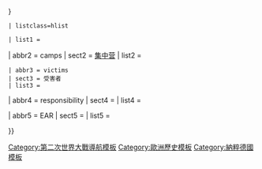 {{Navbox with collapsible sections
 | name = 犹太人大屠杀
 | state = {{{state<includeonly>|autocollapse</includeonly>}}}
 | title = [[犹太人大屠杀]]
 | selected = {{{selected|{{{1|}}}}}}
 | listclass=hlist

 | list1 = {{Navbox |child

  | group1 = 各地区
  | list1 = <!--Alphabetical:-->
* {{le|阿尔巴尼亚犹太人大屠杀|The Holocaust in Albania|阿尔巴尼亚}}
* {{le|白俄罗斯犹太人大屠杀|The Holocaust in Belarus|白俄罗斯}}
* [[比利时犹太人大屠杀|比利时]]
* {{le|德国对海峡群岛的占领|German occupation of the Channel Islands#Repressions|海峡群岛}}
* {{le|克罗地亚独立国犹太人大屠杀|The Holocaust in the Independent State of Croatia|克罗地亚}}
* {{le|爱沙尼亚犹太人大屠杀|The Holocaust in Estonia|爱沙尼亚}}
* [[法国犹太人大屠杀|法国]]
* [[希腊犹太人大屠杀|希腊]]
* {{le|挪威犹太人大屠杀|The Holocaust in Norway|挪威}}
* {{le|拉托维亚犹太人大屠杀|The Holocaust in Latvia|拉托维亚}}
* {{le|意属利比亚犹太人大屠杀|The Holocaust in Italian Libya|利比亚}}
* {{le|立陶宛犹太人大屠杀|The Holocaust in Lithuania|立陶宛}}
* {{le|卢森堡犹太人大屠杀|The Holocaust in Luxembourg|卢森堡}}
* [[波兰犹太人大屠杀|波兰]]
* {{le|俄罗斯犹太人大屠杀|The Holocaust in Russia|俄罗斯}}
* {{le|塞尔维亚犹太人大屠杀|The Holocaust in Serbia|塞尔维亚}}
* [[乌克兰犹太人大屠杀|乌克兰]]

  | group2 = {{longitem|列表及时间轴}}
  | list2 =
* {{le|纳粹主义遇害者列表|List of victims of Nazism|纳粹主义遇害者}}
* {{le|犹太人大屠杀幸存者列表|List of Holocaust survivors|大屠杀幸存者}}
* {{le|索比布尔集中营幸存者列表|List of survivors of Sobibór|索比布尔幸存者}}
* {{le|奥斯威辛集中营遇害者和幸存者列表|List of victims and survivors of Auschwitz|奥斯威辛遇害者和幸存者}}

<!--Alphabetical by linkname:-->
* {{le|法国犹太人被送往死亡营时间轴|Timeline of deportations of French Jews to death camps|法国犹太人送往死亡营}}
* {{le|犹太人大屠杀相关书籍|Bibliography of The Holocaust|相关书籍}}
* {{le|犹太人大屠杀相关电影列表|List of Holocaust films|相关电影}}
* [[納粹集中營列表|纳粹集中营]]
* {{le|纳粹理论家列表|List of Nazi ideologues|纳粹理论家}}
* {{le|犹太人大屠杀期间援救犹太人的个人和组织|Individuals and groups assisting Jews during the Holocaust|援救者}}
* {{le|特雷布林卡灭绝营时间轴|Timeline of Treblinka|特雷布林卡时间轴}}

 }}

<!--------------------------------------------------------->
| abbr2 = camps
| sect2 = [[納粹集中營列表|集中营]]
| list2 = {{Navbox |child

  | group1 = [[纳粹集中营|集中营]]
  | list1 =
* [[伯根-贝尔森集中营|伯根－贝尔森]]
* {{le|博格丹诺夫卡|Bogdanovka}}
* [[布痕瓦尔德集中营|布痕瓦尔德]]
* [[达豪集中营|达豪]]
* {{le|米特堡-朵拉|Mittelbau-Dora|朵拉}}
* {{le|埃斯特尔韦根集中营|Esterwegen concentration camp|埃斯特尔韦根}}
* {{le|弗洛森比尔格集中营|Flossenbürg concentration camp|弗洛森比尔格}}
* {{le|戈纳尔斯集中营|Gonars concentration camp|戈纳尔斯}}
* {{le|格罗斯-罗森集中营|Gross-Rosen concentration camp|格罗斯-罗森}}
* {{le|赫尔佐根布施集中营|Herzogenbusch concentration camp|赫尔佐根布施}}
* {{le|亚多夫诺集中营|Jadovno concentration camp|雅多夫诺}}
* {{le|亚诺夫斯卡集中营|Janowska concentration camp|雅诺夫斯卡}}
* {{le|凯撒瓦尔特集中营|Kaiserwald concentration camp|凯撒瓦尔特}}
* [[克拉科夫-普拉佐集中营|克拉科夫－普拉佐]]
* [[毛特豪森－古森集中营|毛特豪森－古森]]
* [[诺因加默集中营|诺因加默]]
* {{le|拉布集中营|Rab concentration camp|拉布}}
* [[拉文斯布吕克集中营|拉文斯布吕克]]
* [[萨克森豪森集中营|萨克森豪森]]
* {{le|萨拉斯皮尔斯集中营|Salaspils concentration camp|萨拉斯皮尔斯}}
* [[施图特霍夫集中营|施图特霍夫]]
* [[特雷津集中营|特雷津]]
* {{le|乌克马克集中营|Uckermark concentration camp|乌克马克}}
* [[华沙集中营|华沙]]

  | group2 = [[灭绝营]]
  | list2 =
* [[奥斯威辛集中营|奥斯维辛－比克瑙]]
* [[贝乌热茨灭绝营|贝乌热茨]]
* [[海乌姆诺灭绝营|海乌姆诺]]
* [[亚塞诺瓦茨集中营|亚塞诺瓦茨]]
* [[迈丹尼克集中营|迈丹尼克]]
* [[玛丽·特罗斯特内兹灭绝营|玛丽·特罗斯特内兹]]
* {{le|塞米什特集中营|Sajmište concentration camp|塞米什特}}
* [[索比布尔集中营|索比布尔]]
* [[特雷布林卡灭绝营|特雷布林卡]]

  |group3 = 中转营
  |list3 =
* '''比利时'''
* [[布伦东克堡垒|布伦东克]]
* {{le|梅赫伦中转营|Mechelen transit camp|梅赫伦}}
* '''法国'''
* {{le|居尔拘禁营|Gurs internment camp|居尔}}
* {{le|德朗西拘禁营|Drancy internment camp|德朗西}}
* '''意大利'''
* {{le|博尔扎诺中转营|Bolzano Transit Camp|博尔扎诺}}
* {{le|圣萨巴米厂|Risiera di San Sabba}}
* '''荷兰'''
* {{le|阿默斯福特集中营|Amersfoort concentration camp|阿默斯福特}}
* {{le|韦斯特博克中转营|Westerbork transit camp|韦斯特博克}}

  <!---group4 omitted to maintain alternating list backgrounds--->

  | group5 = 执行手段
  | list5 =
* [[别动队]]
* {{le|毒气车|Gas van}}
* [[毒气室]]
* {{le|劳动灭绝|Extermination through labour}}
* [[纳粹人体实验|人体实验]]

  | group6 = 纳粹单位
  | list6 =
* [[骷髅总队|党卫队骷髅总队]]
* {{le|集中营监察部|Concentration Camps Inspectorate}}
* {{le|政治处 (纳粹德国)|Politische Abteilung|政治处}}
* {{le|医疗处 (纳粹德国)|Sanitätswesen|医疗处}}

 }}

<!--------------------------------------------------------->
 | abbr3 = victims
 | sect3 = 受害者
 | list3 = {{Navbox |child |groupwidth=7.5em

  | group1 = {{le|第二次世界大战期间犹太人历史|History of the Jews during World War II|犹太人}}
  | list1 = {{Navbox |child |groupstyle=font-weight:normal;

   | group1 = {{le|围捕 (纳粹德国)|Roundup (history)|围捕}}
   |  list1 =
* '''法国'''
<!-- {{interlanguage link|fr|Billet vert|Rafle du billet vert}} # Red link in EN, blue link in FR -->
<!-- {{interlanguage link|fr|Clermont-Ferrand Roundup|lt=Clermont-Ferrand|Rafle du 25 novembre 1943}} --> <!-- 1943-11-12 -->
* [[伊齐厄]]              <!--1944-04-06-->
* {{le|马赛围捕|Round up of Marseille|马赛}}<!-- 1943-01-24 -->
* {{le|冬季自行车场围捕|Vel' d'Hiv Roundup|冬季自行车场}} <!--1942-07-16-->
<!-- {{Interlanguage link|fr|Villeurbanne Roundup|lt=Villeurbanne|Rafle des Villeurbannais}} # Red link in EN, blue link in FR --> <!-- 1943-03-01 -->

    | group2 = [[少数族群迫害|反犹迫害]]
    | list2 =
* [[水晶之夜]]
* {{le|军团叛乱和布加勒斯特反犹迫害|Legionnaires' rebellion and Bucharest pogrom|布加勒斯特}}
* {{le|多罗霍伊反犹迫害|Dorohoi pogrom|多罗霍伊}}
* {{le|雅西反犹迫害|Iași pogrom|雅西}}
* {{le|耶德瓦布内反犹迫害|Jedwabne pogrom|耶德瓦布内}}
* {{le|考纳斯反犹迫害|Kaunas pogrom|考纳斯}}
* {{le|利沃夫反犹迫害|Lviv pogroms|利沃夫}}
* [[1941年敖德萨大屠杀|敖德萨]]
* {{le|蒂科钦反犹迫害|Tykocin pogrom|蒂科钦}}
* {{le|沃索施反犹迫害|Wąsosz pogrom|沃索施}}

    | group3 = {{le|德占欧洲犹太人居住区|Ghettos in Nazi-occupied Europe|犹太区}}
    | list3 = {{Navbox |child |groupstyle=background:#eef;font-weight:normal; |evenodd=swap

      | group1 = {{le|德占波兰犹太人居住区|Jewish ghettos in German-occupied Poland|波兰}}
      | list1 =
* {{le|比亚韦斯托克犹太区|Białystok Ghetto|比亚韦斯托克}}
* [[克拉科夫犹太人区|克拉科夫]]
* [[罗兹犹太区|罗兹]]
* {{le|卢布林犹太区|Lublin Ghetto|卢布林}}
* {{le|利沃夫犹太区|Lwów Ghetto|利沃夫}}
* [[华沙犹太区|华沙]]

      | group2 = 其他地区
      | list2 =
* {{le|布达佩斯犹太区|Budapest Ghetto|布达佩斯}}
* {{le|科夫诺犹太区|Kovno Ghetto|科夫诺}}
* [[明斯克犹太区|明斯克]]
* {{le|里加犹太区|Riga Ghetto|里加}}
* {{le|维尔纳犹太区|Vilna Ghetto|维尔纳}}

    }}

    <!---group4 omitted to maintain alternating list backgrounds--->

    | group5 = “[[最终解决方案]]”
    | list5 =
* [[万湖会议]]
* [[莱茵哈德行动]]
* [[大屠杀列车]]
* [[灭绝营]]

    | group6 = [[别动队]]
    | list6 =
* [[娘子谷大屠杀|娘子谷]]
* {{le|死亡谷 (比得哥什)|Valley of Death (Bydgoszcz)|比得哥什}}
* [[卡缅涅茨-波多利斯基大屠杀|卡缅涅茨-波多利斯基]]
* {{le|第九堡垒|Ninth Fort}}
* {{le|皮亚什尼察大屠杀|Massacres in Piaśnica|皮亚什尼察}}
* [[波納里大屠殺|波纳里]]
* {{le|伦布拉大屠杀|Rumbula massacre|伦布拉}}
* [[丰收节行动|丰收节]]

    | group7 = {{le|德占欧洲犹太抵抗运动|Jewish resistance in German-occupied Europe|抵抗运动}}
    | list7 =
* {{le|犹太游击队|Jewish partisans}}
* [[犹太区起义]]
** {{smaller|[[华沙犹太区起义|华沙]]
**           {{le|比亚韦斯托克犹太区起义|Białystok Ghetto Uprising|比亚韦斯托克}}
**           {{le|琴斯托霍瓦犹太区起义|Częstochowa Ghetto Uprising|琴斯托霍瓦}} }}

    | group8 = [[第二次世界大战欧洲战场的结束|战争结束]]
    | list8 =
* {{le|死亡行军 (犹太人大屠杀)|Death marches (Holocaust)|死亡行军}}
* [[沃拉大屠杀|沃拉]]
* {{le|布里哈|Bricha}}
* {{le|幸存者 (圣经词汇)|Sh'erit ha-Pletah|难民}}
* [[否认犹太人大屠杀]]

   }}

  | group2 = [[纳粹大屠杀的受害者|其他受害者]]
  | list2  =
* [[吞灭|罗姆人{{smaller|（吉普赛人）}}]]
* {{le|纳粹对波兰民族犯下的罪行|Nazi crimes against the Polish nation|波兰人}}
* {{le|德国对苏联战俘的虐待|German mistreatment of Soviet prisoners of war|苏联战俘}}
* [[东方总计划|东欧斯拉夫人]]
* [[纳粹德国对同性恋的迫害及屠杀|同性恋者]]
* [[T-4行动|残疾者]]
* {{le|第二次世界大战期间对塞尔维亚人的迫害|World War II persecution of Serbs|塞尔维亚人}}
* {{le|对共济会的打压|Suppression of Freemasonry#Nazi Germany and occupied Europe|共济会}}
* [[耶和华见证人的被迫害史|耶和华见证人]]
* {{le|纳粹德国对黑人的迫害|Persecution of black people in Nazi Germany|黑人}}
 }}

<!--------------------------------------------------------->
| abbr4 = responsibility
| sect4 = {{le|犹太人大屠杀的罪责|Responsibility for the Holocaust|罪责}}
| list4 = {{Navbox |child |groupwidth=7.5em

  | group1 = 组织
  | list1 =
* [[纳粹党]]
* [[冲锋队 (纳粹党)|冲锋队]]
* [[党卫队]]
* [[党卫队国家安全部|国家安全部]]
* [[党卫队特别机动部队|特别机动部队]]
* {{le|德国国防军战争罪行|War crimes of the Wehrmacht|德国国防军}}

  | group2 = {{le|第二次世界大战期间同轴心国的合作|Collaboration with the Axis Powers during World War II|合作者}}
  | list2 =
* {{le|特别小队 (立陶宛)|Ypatingasis būrys|特别小队}}
* [[立陶宛安全警察]]
* [[哈曼别动队]]
* [[阿拉斯突击队]]
* {{le|乌克兰辅助警察队|Ukrainian Auxiliary Police}}
* [[特拉夫尼基集中营|特拉夫尼基]]
* {{le|荷兰党卫队|Nederlandsche SS}}
* {{le|特别旅 (法国)|Special Brigades|特别旅}}

  | group3 = 个人
  | list3 =
* {{le|犹太人大屠杀主要执行者|List of major perpetrators of the Holocaust|主要执行者}}
* {{le|纳粹理论家列表|List of Nazi ideologues|纳粹理论家}}

 }}

<!--------------------------------------------------------->
| abbr5 = EAR
| sect5 = {{hlist |初期因素 |后果 |纪念 }}
| list5 = {{Navbox |child |groupwidth=7.5em

  | group1 = 初期因素
  | list1 =
* {{le|纳粹德国种族政策|Racial policy of Nazi Germany|纳粹种族政策}}
* [[纳粹优生学]]
* [[纽伦堡法案]]
* {{le|哈瓦拉计划|Haavara Agreement}}
* [[马达加斯加计划]]
* [[T-4行动|强制安乐死{{smaller|（T-4行动）}}]]

  | group2 = {{le|第二次世界大战的后果|Aftermath of World War II|后果}}
  | list2 =
* [[纽伦堡审判]]
* [[去纳粹化]]
* {{le|幸存者 (圣经词汇)|Sh'erit ha-Pletah|大屠杀幸存者}}
** [[幸存者内疚|幸存者负罪感]]
* {{le|以色列与西德赔偿协议|Reparations Agreement between Israel and West Germany|赔偿}}

  | group3 = 纪念
  | list3 =
* {{le|大屠杀纪念日|Holocaust Memorial Days|纪念日}}
* {{le|犹太人大屠杀纪念碑和纪念馆|List of Holocaust memorials and museums|纪念碑和纪念馆}}

 }}

}}<noinclude>

{{documentation
 | content =
{{collapsible sections option |list=camps, victims, responsibility, EAR}}
{{collapsible option}}
}}
{{DEFAULTSORT:Holocaust, The}}
[[Category:第二次世界大戰導航模板]]
[[Category:歐洲歷史模板]]
[[Category:納粹德國模板]]
</noinclude>